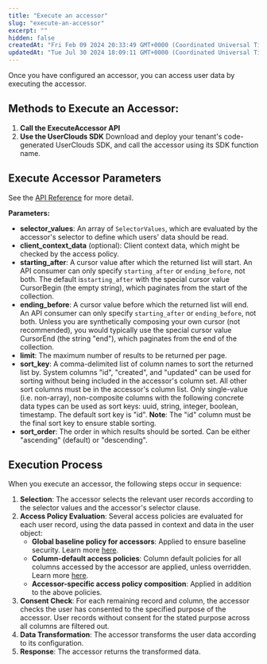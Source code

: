 ```yaml
---
title: "Execute an accessor"
slug: "execute-an-accessor"
excerpt: ""
hidden: false
createdAt: "Fri Feb 09 2024 20:33:49 GMT+0000 (Coordinated Universal Time)"
updatedAt: "Tue Jul 30 2024 18:09:11 GMT+0000 (Coordinated Universal Time)"
---
```


Once you have configured an <Glossary>accessor</Glossary>, you can access user data by executing the accessor.

## Methods to Execute an Accessor:

1. **Call the ExecuteAccessor API**
2. **Use the UserClouds SDK**
   Download and deploy your tenant's code-generated UserClouds SDK, and call the accessor using its SDK function name.

## Execute Accessor Parameters

See the [API Reference](/docs/reference/userstore/api/accessors) for more detail.

**Parameters:**

- **selector_values**: An array of `SelectorValues`, which are evaluated by the accessor's selector to define which users' data should be read.
- **client_context_data** (optional): Client context data, which might be checked by the access policy.
- **starting_after**: A cursor value after which the returned list will start. An API consumer can only specify `starting_after` or `ending_before`, not both. The default is`starting_after` with the special cursor value CursorBegin (the empty string), which paginates from the start of the collection.
- **ending_before**: A cursor value before which the returned list will end. An API consumer can only specify `starting_after` or `ending_before`, not both. Unless you are synthetically composing your own cursor (not recommended), you would typically use the special cursor value CursorEnd (the string "end"), which paginates from the end of the collection.
- **limit**: The maximum number of results to be returned per page.
- **sort_key**: A comma-delimited list of column names to sort the returned list by. System columns "id", "created", and "updated" can be used for sorting without being included in the accessor's column set. All other sort columns must be in the accessor's column list. Only single-value (i.e. non-array), non-composite columns with the following concrete data types can be used as sort keys: uuid, string, integer, boolean, timestamp. The default sort key is "id". **Note**: The "id" column must be the final sort key to ensure stable sorting.
- **sort_order**: The order in which results should be sorted. Can be either "ascending" (default) or "descending".

## Execution Process

When you execute an accessor, the following steps occur in sequence:

1. **Selection**: The accessor selects the relevant user records according to the selector values and the accessor's selector clause.
2. **Access Policy Evaluation**: Several access policies are evaluated for each user record, using the data passed in <Glossary>context</Glossary> and data in the user object:
   - **Global baseline policy for accessors**: Applied to ensure baseline security. Learn more [here](/docs/apply-global-protection-policies).
   - **Column-default access policies**: Column default policies for all columns accessed by the accessor are applied, unless overridden. Learn more [here](/docs/protect-a-column-with-defaults).
   - **Accessor-specific access policy composition**: Applied in addition to the above policies.
3. **Consent Check**: For each remaining record and column, the accessor checks the user has consented to the specified purpose of the accessor. User records without consent for the stated purpose across all columns are filtered out.
4. **Data Transformation**: The accessor transforms the user data according to its configuration.
5. **Response**: The accessor returns the transformed data.

